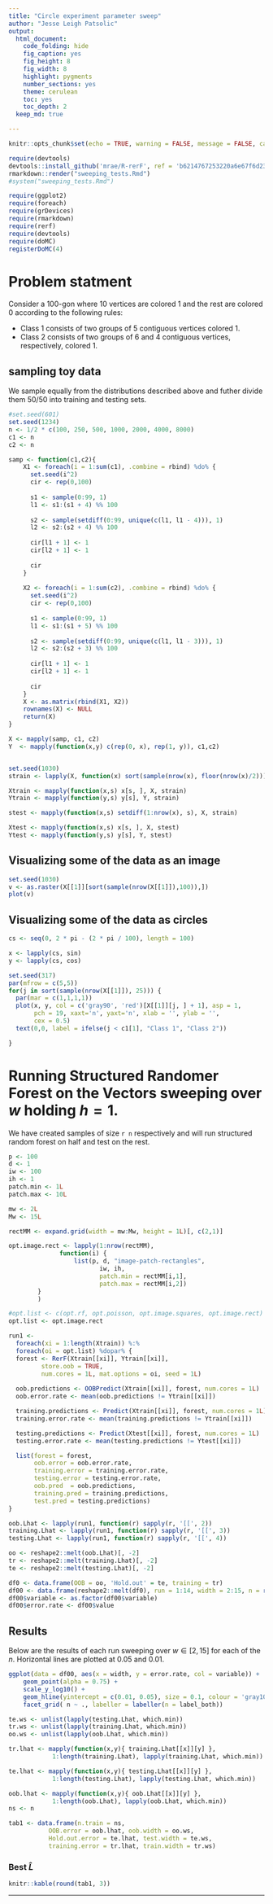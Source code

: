 ```yaml
---
title: "Circle experiment parameter sweep"
author: "Jesse Leigh Patsolic"
output:
  html_document:
    code_folding: hide
    fig_caption: yes
    fig_height: 8
    fig_width: 8
    highlight: pygments
    number_sections: yes
    theme: cerulean
    toc: yes
    toc_depth: 2
  keep_md: true

---
```


<style type="text/css">
.table {
    width: 40%;
}
tr:hover {background-color:#f5f5f5;}
</style>


```r
knitr::opts_chunk$set(echo = TRUE, warning = FALSE, message = FALSE, cache = FALSE)
```

```r
require(devtools)
devtools::install_github('mrae/R-rerF', ref = 'b6214767253220a6e67f6d239e5d46e49142a4fc')
rmarkdown::render("sweeping_tests.Rmd")
#system("sweeping_tests.Rmd")
```

```r
require(ggplot2)
require(foreach)
require(grDevices)
require(rmarkdown)
require(rerf)
require(devtools)
require(doMC)
registerDoMC(4)
```


# Problem statment 

Consider a 100-gon where 10 vertices are colored 1 and
the rest are colored 0 according to the following rules: 

* Class 1 consists of two groups of 5 contiguous vertices colored 1.
* Class 2 consists of two groups of 6 and 4 contiguous vertices, respectively, colored 1.


## sampling toy data

We sample equally from the distributions described above and futher divide them 50/50 into training and testing sets. 

```r
#set.seed(601)
set.seed(1234)
n <- 1/2 * c(100, 250, 500, 1000, 2000, 4000, 8000)
c1 <- n
c2 <- n

samp <- function(c1,c2){
	X1 <- foreach(i = 1:sum(c1), .combine = rbind) %do% {
	  set.seed(i^2)
	  cir <- rep(0,100)
	
	  s1 <- sample(0:99, 1)
	  l1 <- s1:(s1 + 4) %% 100
	
	  s2 <- sample(setdiff(0:99, unique(c(l1, l1 - 4))), 1)
	  l2 <- s2:(s2 + 4) %% 100
	
	  cir[l1 + 1] <- 1
	  cir[l2 + 1] <- 1
	
	  cir
	}
	
	X2 <- foreach(i = 1:sum(c2), .combine = rbind) %do% {
	  set.seed(i^2)
	  cir <- rep(0,100)
	
	  s1 <- sample(0:99, 1)
	  l1 <- s1:(s1 + 5) %% 100
	
	  s2 <- sample(setdiff(0:99, unique(c(l1, l1 - 3))), 1)
	  l2 <- s2:(s2 + 3) %% 100
	
	  cir[l1 + 1] <- 1
	  cir[l2 + 1] <- 1
	
	  cir
	}
	X <- as.matrix(rbind(X1, X2))
	rownames(X) <- NULL
	return(X)
}

X <- mapply(samp, c1, c2)
Y  <- mapply(function(x,y) c(rep(0, x), rep(1, y)), c1,c2)


set.seed(1030)
strain <- lapply(X, function(x) sort(sample(nrow(x), floor(nrow(x)/2))))

Xtrain <- mapply(function(x,s) x[s, ], X, strain)
Ytrain <- mapply(function(y,s) y[s], Y, strain)

stest <- mapply(function(x,s) setdiff(1:nrow(x), s), X, strain)

Xtest <- mapply(function(x,s) x[s, ], X, stest)
Ytest <- mapply(function(y,s) y[s], Y, stest)

```

## Visualizing some of the data as an image

```r
set.seed(1030)
v <- as.raster(X[[1]][sort(sample(nrow(X[[1]]),100)),])
plot(v)
```

## Visualizing some of the data as circles

```r
cs <- seq(0, 2 * pi - (2 * pi / 100), length = 100)

x <- lapply(cs, sin)
y <- lapply(cs, cos)

set.seed(317)
par(mfrow = c(5,5))
for(j in sort(sample(nrow(X[[1]]), 25))) {
  par(mar = c(1,1,1,1))
  plot(x, y, col = c('gray90', 'red')[X[[1]][j, ] + 1], asp = 1,
       pch = 19, xaxt='n', yaxt='n', xlab = '', ylab = '',
       cex = 0.5)
  text(0,0, label = ifelse(j < c1[1], "Class 1", "Class 2"))

}
```

# Running Structured Randomer Forest on the Vectors sweeping over $w$ holding $h = 1$.

We have created samples of size `r n` respectively and will run structured
random forest on half and test on the rest. 

```r
p <- 100
d <- 1
iw <- 100
ih <- 1
patch.min <- 1L
patch.max <- 10L

mw <- 2L
Mw <- 15L

rectMM <- expand.grid(width = mw:Mw, height = 1L)[, c(2,1)]

opt.image.rect <- lapply(1:nrow(rectMM), 
			  function(i) { 
				  list(p, d, "image-patch-rectangles", 
					     iw, ih, 
					     patch.min = rectMM[i,1], 
					     patch.max = rectMM[i,2]) 
        }
        )

#opt.list <- c(opt.rf, opt.poisson, opt.image.squares, opt.image.rect)
opt.list <- opt.image.rect

run1 <- 
  foreach(xi = 1:length(Xtrain)) %:% 
  foreach(oi = opt.list) %dopar% {
  forest <- RerF(Xtrain[[xi]], Ytrain[[xi]], 
		 store.oob = TRUE,
		 num.cores = 1L, mat.options = oi, seed = 1L) 
  
  oob.predictions <- OOBPredict(Xtrain[[xi]], forest, num.cores = 1L)
  oob.error.rate <- mean(oob.predictions != Ytrain[[xi]])

  training.predictions <- Predict(Xtrain[[xi]], forest, num.cores = 1L)
  training.error.rate <- mean(training.predictions != Ytrain[[xi]])

  testing.predictions <- Predict(Xtest[[xi]], forest, num.cores = 1L)
  testing.error.rate <- mean(testing.predictions != Ytest[[xi]])

  list(forest = forest, 
       oob.error = oob.error.rate,
       training.error = training.error.rate,
       testing.error = testing.error.rate, 
       oob.pred  = oob.predictions, 
       training.pred = training.predictions,
       test.pred = testing.predictions)
}
```

```r
oob.Lhat <- lapply(run1, function(r) sapply(r, '[[', 2))
training.Lhat <- lapply(run1, function(r) sapply(r, '[[', 3))
testing.Lhat <- lapply(run1, function(r) sapply(r, '[[', 4))

oo <- reshape2::melt(oob.Lhat)[, -2]
tr <- reshape2::melt(training.Lhat)[, -2]
te <- reshape2::melt(testing.Lhat)[, -2]

df0 <- data.frame(OOB = oo, 'Hold.out' = te, training = tr)
df00 <- data.frame(reshape2::melt(df0), run = 1:14, width = 2:15, n = rep(n, each = 14))
df00$variable <- as.factor(df00$variable)
df00$error.rate <- df00$value
```

## Results

Below are the results of each run sweeping over $w \in [2,15]$ for each of the $n$.
Horizontal lines are plotted at 0.05 and 0.01.

```r
ggplot(data = df00, aes(x = width, y = error.rate, col = variable)) + 
	geom_point(alpha = 0.75) + 
	scale_y_log10() + 
	geom_hline(yintercept = c(0.01, 0.05), size = 0.1, colour = 'gray10') + 
	facet_grid( n ~ ., labeller = labeller(n = label_both))
```



```r
te.ws <- unlist(lapply(testing.Lhat, which.min))
tr.ws <- unlist(lapply(training.Lhat, which.min))
oo.ws <- unlist(lapply(oob.Lhat, which.min))

tr.lhat <- mapply(function(x,y){ training.Lhat[[x]][y] },
        	1:length(training.Lhat), lapply(training.Lhat, which.min))

te.lhat <- mapply(function(x,y){ testing.Lhat[[x]][y] },
        	1:length(testing.Lhat), lapply(testing.Lhat, which.min))

oob.lhat <- mapply(function(x,y){ oob.Lhat[[x]][y] },
        	1:length(oob.Lhat), lapply(oob.Lhat, which.min))
ns <- n

tab1 <- data.frame(n.train = ns, 
		   OOB.error = oob.lhat, oob.width = oo.ws,
		   Hold.out.error = te.lhat, test.width = te.ws,
		   training.error = tr.lhat, train.width = tr.ws)
```

### Best $\hat{L}$	
```r
knitr::kable(round(tab1, 3))
```

---





